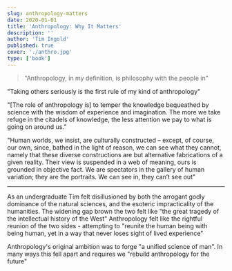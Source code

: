 ```yaml
---
slug: anthropology-matters
date: 2020-01-01
title: 'Anthropology: Why It Matters'
description: ''
author: 'Tim Ingold'
published: true
cover: './anthro.jpg'
type: ['book']
---
```


> "Anthropology, in my definition, is philosophy with the people in"

"Taking others seriously is the first rule of my kind of anthropology"

"[The role of anthropology is] to temper the knowledge bequeathed by science with the wisdom of experience and imagination. The more we take refuge in the citadels of knowledge, the less attention we pay to what is going on around us."

"Human worlds, we insist, are culturally constructed – except, of course, our own, since, bathed in the light of reason, we can see what they cannot, namely that these diverse constructions are but alternative fabrications of a given reality. Their view is suspended in a web of meaning, ours is grounded in objective fact. We are spectators in the gallery of human variation; they are the portraits. We can see in, they can’t see out"

---

As an undergraduate Tim felt disillusioned by both the arrogant godly dominance of the natural sciences, and the esoteric impracticality of the humanities. The widening gap brown the two felt like "the great tragedy of the intellectual history of the West"
Anthropology felt like the rightful reunion of the two sides - attempting to "reunite the human being with being human, yet in a way that never loses sight of lived experience"

Anthropology's original ambition was to forge "a unified science of man". In many ways this fell apart and requires we "rebuild anthropology for the future"